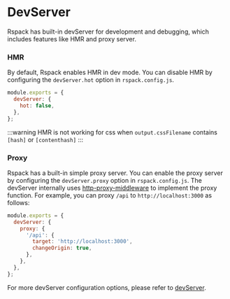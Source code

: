# DevServer

Rspack has built-in devServer for development and debugging, which includes features like HMR and proxy server.

### HMR

By default, Rspack enables HMR in dev mode. You can disable HMR by configuring the `devServer.hot` option in `rspack.config.js`.

```js
module.exports = {
  devServer: {
    hot: false,
  },
};
```

:::warning
HMR is not working for css when `output.cssFilename` contains `[hash]` or `[contenthash]`
:::

### Proxy

Rspack has a built-in simple proxy server. You can enable the proxy server by configuring the `devServer.proxy` option in `rspack.config.js`. The devServer internally uses [http-proxy-middleware](https://github.com/chimurai/http-proxy-middleware) to implement the proxy function. For example, you can proxy `/api` to `http://localhost:3000` as follows:

```js
module.exports = {
  devServer: {
    proxy: {
      '/api': {
        target: 'http://localhost:3000',
        changeOrigin: true,
      },
    },
  },
};
```

For more devServer configuration options, please refer to [devServer](/config/dev-server.html).
